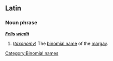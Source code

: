 ==Latin==
===Noun phrase===
'''''[[Felis]] [[wiedii]]'''''

#(''[[taxonomy]]'') The [[binomial name]] of the [[margay]].
[[Category:Binomial names]]
